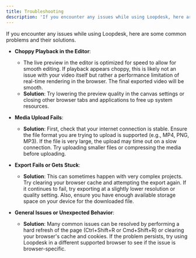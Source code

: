 ```yaml
---
title: Troubleshooting
description: 'If you encounter any issues while using Loopdesk, here are some common problems and their solutions.'
---
```


If you encounter any issues while using Loopdesk, here are some common problems and their solutions.

*   **Choppy Playback in the Editor**:
    *   The live preview in the editor is optimized for speed to allow for smooth editing. If playback appears choppy, this is likely not an issue with your video itself but rather a performance limitation of real-time rendering in the browser. The final exported video will be smooth.
    *   **Solution**: Try lowering the preview quality in the canvas settings or closing other browser tabs and applications to free up system resources.

*   **Media Upload Fails**:
    *   **Solution**: First, check that your internet connection is stable. Ensure the file format you are trying to upload is supported (e.g., MP4, PNG, MP3). If the file is very large, the upload may time out on a slow connection. Try uploading smaller files or compressing the media before uploading.

*   **Export Fails or Gets Stuck**:
    *   **Solution**: This can sometimes happen with very complex projects. Try clearing your browser cache and attempting the export again. If it continues to fail, try exporting at a slightly lower resolution or quality setting. Also, ensure you have enough available storage space on your device for the downloaded file.

*   **General Issues or Unexpected Behavior**:
    *   **Solution**: Many common issues can be resolved by performing a hard refresh of the page (Ctrl+Shift+R or Cmd+Shift+R) or clearing your browser's cache and cookies. If the problem persists, try using Loopdesk in a different supported browser to see if the issue is browser-specific.